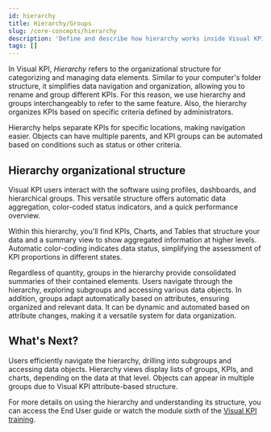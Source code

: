 ```yaml
---
id: hierarchy
title: Hierarchy/Groups
slug: /core-concepts/hierarchy
description: 'Define and describe how hierarchy works inside Visual KPI.'
tags: []
---
```



In Visual KPI, *Hierarchy* refers to the organizational structure for categorizing and managing data elements. Similar to your computer's folder structure, it simplifies data navigation and organization, allowing you to rename and group different KPIs. For this reason, we use hierarchy and groups interchangeably to refer to the same feature. Also, the hierarchy organizes KPIs based on specific criteria defined by administrators. 

Hierarchy helps separate KPIs for specific locations, making navigation easier. Objects can have multiple parents, and KPI groups can be automated based on conditions such as status or other criteria.

## Hierarchy organizational structure

Visual KPI users interact with the software using profiles, dashboards, and hierarchical groups. This versatile structure offers automatic data aggregation, color-coded status indicators, and a quick performance overview.

Within this hierarchy, you'll find KPIs, Charts, and Tables that structure your data and a summary view to show aggregated information at higher levels. Automatic color-coding indicates data status, simplifying the assessment of KPI proportions in different states. 

<StylizedImage
  imgURL="img/core-concepts/hierarchy/hierarchy-groups.png"
  alt="Example of KPI groups"
/>

Regardless of quantity, groups in the hierarchy provide consolidated summaries of their contained elements. Users navigate through the hierarchy, exploring subgroups and accessing various data objects. In addition, groups adapt automatically based on attributes, ensuring organized and relevant data. It can be dynamic and automated based on attribute changes, making it a versatile system for data organization.

<StylizedImage
  imgURL="img/core-concepts/hierarchy/hierarchy.gif"
  alt="Example of KPI groups"
/>


## What's Next?

Users efficiently navigate the hierarchy, drilling into subgroups and accessing data objects. Hierarchy views display lists of groups, KPIs, and charts, depending on the data at that level. Objects can appear in multiple groups due to Visual KPI attribute-based structure.

For more details on using the hierarchy and understanding its structure, you can access the End User guide or watch the module sixth of the [Visual KPI training](https://www.transpara.com/lesson/groups-hierarchy-end-user/).
